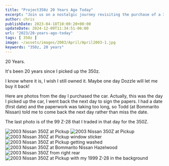 ---
title: "Project350z 20 Years Ago Today"
excerpt: "Join us on a nostalgic journey revisiting the purchase of a 350z 20 years ago, paired with vivid photos and memories."
author: chris
publishDate: 2023-04-18T10:00:20+00:00
updateDate: 2024-12-09T11:34:51-06:00
url: "2023/20-years-ago-today"
tags: [ 350z ]
image: ~/assets/images/2003/April/April2003-1.jpg
keywords: "350z, 20 years"
---

20 Years.

It's been 20 years since I picked up the 350z.

I know where it is, I wish I still owned it. Maybe one day Dozzle will let me buy it back!

Here are photos from the day I purchased the car. Actually, this was the day I picked up the car, I went back the next day to sign the papers. I had a date (first date) and the paperwork was taking too long, so Todd (at Bommarito Nissan) told me to come back the next day rather than miss the date.

The last photo is of the 99 Z-28 that I traded in that day for the 350Z.

<Image 
  src={image1}
  alt="2003 Nissan 350Z at Pickup" 
  title="2003 Nissan 350Z at Pickup" 
  width={1024} 
  height={768} 
  class="layout-responsive"
    format="webp"
/>
<Image 
  src={image2} 
  alt="2003 Nissan 350Z at Pickup" 
  title="2003 Nissan 350Z at Pickup" 
  width={1024} 
  height={768} 
  class="layout-responsive"
    format="webp"
/>
<Image 
  src={image3}
  alt="2003 Nissan 350Z at Pickup window sticker" 
  title="2003 Nissan 350Z at Pickup window sticker" 
  width={1024} 
  height={768} 
  class="layout-responsive"
    format="webp"
/>
<Image 
  src={image4}
  alt="2003 Nissan 350Z at Pickup getting washed" 
  title="2003 Nissan 350Z at Pickup getting washed" 
  width={1024} 
  height={768} 
  class="layout-responsive"
    format="webp"
/>
<Image 
  src={image5} 
  alt="2003 Nissan 350Z at Bommarito Nissan Hazelwood" 
  title="2003 Nissan 350Z at Bommarito Nissan Hazelwood" 
  width={1024} 
  height={768} 
  class="layout-responsive"
    format="webp"
/>
<Image 
  src={image6}
  alt="2003 Nissan 350Z from right rear" 
  title="2003 Nissan 350Z from right rear" 
  width={1024} 
  height={768} 
  class="layout-responsive"
    format="webp"
/>
<Image 
  src={image7}
  alt="2003 Nissan 350Z at Pickup with my 1999 Z-28 in the background" 
  title="2003 Nissan 350Z at Pickup with my 1999 Z-28 in the background" 
  width={1024} 
  height={768} 
  class="layout-responsive"
    format="webp"
/>

